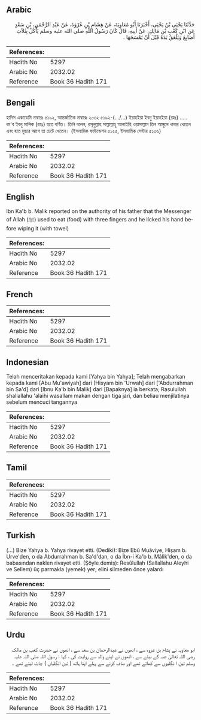 ## Arabic


<div dir="rtl" lang="ar" style={{fontSize:'larger',backgroundColor:'#f8f9fa',padding:20}}>
حَدَّثَنَا يَحْيَى بْنُ يَحْيَى، أَخْبَرَنَا أَبُو مُعَاوِيَةَ، عَنْ هِشَامِ بْنِ عُرْوَةَ، عَنْ عَبْدِ الرَّحْمَنِ، بْنِ سَعْدٍ عَنِ ابْنِ كَعْبِ بْنِ مَالِكٍ، عَنْ أَبِيهِ، قَالَ كَانَ رَسُولُ اللَّهِ صلى الله عليه وسلم يَأْكُلُ بِثَلاَثِ أَصَابِعَ وَيَلْعَقُ يَدَهُ قَبْلَ أَنْ يَمْسَحَهَا ‏.‏
</div>
<div style={{backgroundColor:'#f8f9fa',padding:20, marginBottom: 10}}><table> <thead> <tr> <th>References:</th> <th></th> </tr> </thead> <tbody><tr><td>Hadith No</td><td>5297</td></tr><tr><td>Arabic No</td><td>2032.02</td></tr><tr><td>Reference</td><td>Book 36 Hadith 171</td></tr></tbody></table></div>

## Bengali


<div dir="ltr" lang="bn" style={{fontSize:'larger',backgroundColor:'#f8f9fa',padding:20}}>
হাদিস একাডেমি নাম্বারঃ ৫১৯২, আন্তর্জাতিক নাম্বারঃ ২০৩২ ৫১৯২-(…/...) ইয়াহইয়া ইবনু ইয়াহইয়া (রহঃ) ..... কা'ব ইবনু মালিক (রহঃ) হতে বর্ণিত। তিনি বলেন, রসূলুল্লাহ সাল্লাল্লাহু আলাইহি ওয়াসাল্লাম তিন আঙ্গুলে খাবার খেতেন এবং হাত মুছার আগে তা চেটে খেতেন। (ইসলামিক ফাউন্ডেশন ৫১২৫, ইসলামিক সেন্টার ৫১৩৬)
</div>
<div style={{backgroundColor:'#f8f9fa',padding:20, marginBottom: 10}}><table> <thead> <tr> <th>References:</th> <th></th> </tr> </thead> <tbody><tr><td>Hadith No</td><td>5297</td></tr><tr><td>Arabic No</td><td>2032.02</td></tr><tr><td>Reference</td><td>Book 36 Hadith 171</td></tr></tbody></table></div>

## English


<div dir="ltr" lang="en" style={{fontSize:'larger',backgroundColor:'#f8f9fa',padding:20}}>
Ibn Ka'b b. Malik reported on the authority of his father that the Messenger of Allah (ﷺ) used to eat (food) with three fingers and he licked his hand before wiping it (with towel)
</div>
<div style={{backgroundColor:'#f8f9fa',padding:20, marginBottom: 10}}><table> <thead> <tr> <th>References:</th> <th></th> </tr> </thead> <tbody><tr><td>Hadith No</td><td>5297</td></tr><tr><td>Arabic No</td><td>2032.02</td></tr><tr><td>Reference</td><td>Book 36 Hadith 171</td></tr></tbody></table></div>

## French


<div dir="ltr" lang="fr" style={{fontSize:'larger',backgroundColor:'#f8f9fa',padding:20}}>

</div>
<div style={{backgroundColor:'#f8f9fa',padding:20, marginBottom: 10}}><table> <thead> <tr> <th>References:</th> <th></th> </tr> </thead> <tbody><tr><td>Hadith No</td><td>5297</td></tr><tr><td>Arabic No</td><td>2032.02</td></tr><tr><td>Reference</td><td>Book 36 Hadith 171</td></tr></tbody></table></div>

## Indonesian


<div dir="ltr" lang="id" style={{fontSize:'larger',backgroundColor:'#f8f9fa',padding:20}}>
Telah menceritakan kepada kami [Yahya bin Yahya]; Telah mengabarkan kepada kami [Abu Mu'awiyah] dari [Hisyam bin 'Urwah] dari ['Abdurrahman bin Sa'd] dari [Ibnu Ka'b bin Malik] dari [Bapaknya] ia berkata; Rasulullah shallallahu 'alaihi wasallam makan dengan tiga jari, dan beliau menjilatinya sebelum mencuci tangannya
</div>
<div style={{backgroundColor:'#f8f9fa',padding:20, marginBottom: 10}}><table> <thead> <tr> <th>References:</th> <th></th> </tr> </thead> <tbody><tr><td>Hadith No</td><td>5297</td></tr><tr><td>Arabic No</td><td>2032.02</td></tr><tr><td>Reference</td><td>Book 36 Hadith 171</td></tr></tbody></table></div>

## Tamil


<div dir="ltr" lang="ta" style={{fontSize:'larger',backgroundColor:'#f8f9fa',padding:20}}>

</div>
<div style={{backgroundColor:'#f8f9fa',padding:20, marginBottom: 10}}><table> <thead> <tr> <th>References:</th> <th></th> </tr> </thead> <tbody><tr><td>Hadith No</td><td>5297</td></tr><tr><td>Arabic No</td><td>2032.02</td></tr><tr><td>Reference</td><td>Book 36 Hadith 171</td></tr></tbody></table></div>

## Turkish


<div dir="ltr" lang="tr" style={{fontSize:'larger',backgroundColor:'#f8f9fa',padding:20}}>
(…) Bize Yahya b. Yahya rivayet etti. (Dediki): Bize Ebû Muâviye, Hişam b. Urve'den, o da Abdurrahman b. Sa'd'dan, o da İbn-i Ka'b b. Mâlik'den, o da babasından naklen rivayet etti. (Şöyle demiş): Resûlullah (Sallallahu Aleyhi ve Sellem) üç parmakla (yemek) yer; elini silmeden önce yalardı
</div>
<div style={{backgroundColor:'#f8f9fa',padding:20, marginBottom: 10}}><table> <thead> <tr> <th>References:</th> <th></th> </tr> </thead> <tbody><tr><td>Hadith No</td><td>5297</td></tr><tr><td>Arabic No</td><td>2032.02</td></tr><tr><td>Reference</td><td>Book 36 Hadith 171</td></tr></tbody></table></div>

## Urdu


<div dir="rtl" lang="ur" style={{fontSize:'larger',backgroundColor:'#f8f9fa',padding:20}}>
ابو معاویہ نے ہشام بن عروہ سے ، انھوں نے عبدالرحمان بن سعد سے ، انھوں نے حضرت کعب بن مالک رضی اللہ تعالیٰ عنہ کے بیٹے سے ، انھوں نے اپنے والد سے روایت کی ، کہا : رسول اللہ صلی اللہ علیہ وسلم تین ا نگلیوں سے کھاتے تھے اور صاف کرنے سے پہلے اپنا ہاتھ ( تین انگلیاں ) چاٹ لیتے تھے ۔
</div>
<div style={{backgroundColor:'#f8f9fa',padding:20, marginBottom: 10}}><table> <thead> <tr> <th>References:</th> <th></th> </tr> </thead> <tbody><tr><td>Hadith No</td><td>5297</td></tr><tr><td>Arabic No</td><td>2032.02</td></tr><tr><td>Reference</td><td>Book 36 Hadith 171</td></tr></tbody></table></div>